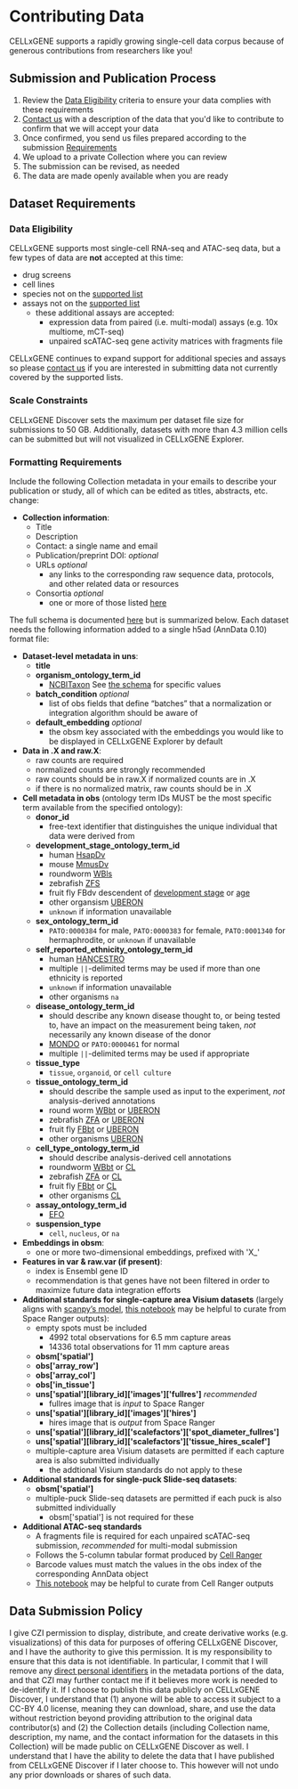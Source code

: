 # Contributing Data

CELLxGENE supports a rapidly growing single-cell data corpus because of generous contributions from researchers like you!

## Submission and Publication Process

1. Review the [Data Eligibility](#data-eligibility) criteria to ensure your data complies with these requirements
2. [Contact us] with a description of the data that you'd like to contribute to confirm that we will accept your data
3. Once confirmed, you send us files prepared according to the submission [Requirements](#dataset-requirements)
4. We upload to a private Collection where you can review
5. The submission can be revised, as needed
6. The data are made openly available when you are ready

## Dataset Requirements

### Data Eligibility

CELLxGENE supports most single-cell RNA-seq and ATAC-seq data, but a few types of data are **not** accepted at this time:

- drug screens
- cell lines
- species not on the [supported list](https://chanzuckerberg.github.io/single-cell-curation/latest-schema.html#organism_ontology_term_id)
- assays not on the [supported list](https://github.com/chanzuckerberg/cellxgene-census/blob/main/docs/census_accepted_assays.csv)
  - these additional assays are accepted:
    - expression data from paired (i.e. multi-modal) assays (e.g. 10x multiome, mCT-seq)
    - unpaired scATAC-seq gene activity matrices with fragments file

CELLxGENE continues to expand support for additional species and assays so please [contact us] if you are interested in submitting data not currently covered by the supported lists.

### Scale Constraints

CELLxGENE Discover sets the maximum per dataset file size for submissions to 50 GB. Additionally, datasets with more than 4.3 million cells can be submitted but will not visualized in CELLxGENE Explorer.

### Formatting Requirements

Include the following Collection metadata in your emails to describe your publication or study, all of which can be edited as titles, abstracts, etc. change:

- **Collection information**:
  - Title
  - Description
  - Contact: a single name and email
  - Publication/preprint DOI: _optional_
  - URLs _optional_
    - any links to the corresponding raw sequence data, protocols, and other related data or resources
  - Consortia _optional_
    - one or more of those listed [here](https://github.com/chanzuckerberg/single-cell-data-portal/blob/main/backend/layers/common/validation.py#L12)

The full schema is documented [here](https://chanzuckerberg.github.io/single-cell-curation/latest-schema.html) but is summarized below. Each dataset needs the following information added to a single h5ad (AnnData 0.10) format file:

- **Dataset-level metadata in uns**:
  - **title**
  - **organism_ontology_term_id**
    - [NCBITaxon] See [the schema](https://chanzuckerberg.github.io/single-cell-curation/latest-schema.html#organism_ontology_term_id) for specific values
  - **batch_condition** _optional_
    - list of obs fields that define “batches” that a normalization or integration algorithm should be aware of
  - **default_embedding** _optional_
    - the obsm key associated with the embeddings you would like to be displayed in CELLxGENE Explorer by default
- **Data in .X and raw.X**:
  - raw counts are required
  - normalized counts are strongly recommended
  - raw counts should be in raw.X if normalized counts are in .X
  - if there is no normalized matrix, raw counts should be in .X
- **Cell metadata in obs** (ontology term IDs MUST be the most specific term available from the specified ontology):
  - **donor_id**
    - free-text identifier that distinguishes the unique individual that data were derived from
  - **development_stage_ontology_term_id**
    - human [HsapDv]
    - mouse [MmusDv]
    - roundworm [WBls](https://www.ebi.ac.uk/ols4/ontologies/wbls/classes/http%253A%252F%252Fpurl.obolibrary.org%252Fobo%252FWBls_0000825?lang=en)
    - zebrafish [ZFS]
    - fruit fly FBdv descendent of [development stage](https://www.ebi.ac.uk/ols4/ontologies/fbdv/classes?obo_id=FBdv%3A00005259) or [age](https://www.ebi.ac.uk/ols4/ontologies/fbdv/classes?obo_id=FBdv%3A00007014)
    - other organsism [UBERON](https://www.ebi.ac.uk/ols4/ontologies/uberon/classes/http%253A%252F%252Fpurl.obolibrary.org%252Fobo%252FUBERON_0000105)
    - `unknown` if information unavailable
  - **sex_ontology_term_id**
    - `PATO:0000384` for male, `PATO:0000383` for female, `PATO:0001340` for hermaphrodite, or `unknown` if unavailable
  - **self_reported_ethnicity_ontology_term_id**
    - human [HANCESTRO]
    - multiple `||`-delimited terms may be used if more than one ethnicity is reported
    - `unknown` if information unavailable
    - other organisms `na`
  - **disease_ontology_term_id**
    - should describe any known disease thought to, or being tested to, have an impact on the measurement being taken, _not_ necessarily any known disease of the donor
    - [MONDO] or `PATO:0000461` for normal
    - multiple `||`-delimited terms may be used if appropriate
  - **tissue_type**
    - `tissue`, `organoid`, or `cell culture`
  - **tissue_ontology_term_id**
    - should describe the sample used as input to the experiment, _not_ analysis-derived annotations
    - round worm [WBbt](https://www.ebi.ac.uk/ols4/ontologies/wbbt/classes/http%253A%252F%252Fpurl.obolibrary.org%252Fobo%252FWBbt_0005766) or [UBERON]
    - zebrafish [ZFA](https://www.ebi.ac.uk/ols4/ontologies/zfa/classes/http%253A%252F%252Fpurl.obolibrary.org%252Fobo%252FZFA_0100000?lang=en) or [UBERON]
    - fruit fly [FBbt](https://www.ebi.ac.uk/ols4/ontologies/fbbt) or [UBERON]
    - other organisms [UBERON]
  - **cell_type_ontology_term_id**
    - should describe analysis-derived cell annotations
    - roundworm [WBbt](https://www.ebi.ac.uk/ols4/ontologies/wbbt/classes/http%253A%252F%252Fpurl.obolibrary.org%252Fobo%252FWBbt_0004017) or [CL]
    - zebrafish [ZFA](https://www.ebi.ac.uk/ols4/ontologies/zfa/classes/http%253A%252F%252Fpurl.obolibrary.org%252Fobo%252FZFA_0009000) or [CL]
    - fruit fly [FBbt](https://www.ebi.ac.uk/ols4/ontologies/fbbt/classes/http%253A%252F%252Fpurl.obolibrary.org%252Fobo%252FFBbt_00007002) or [CL]
    - other organisms [CL]
  - **assay_ontology_term_id**
    - [EFO]
  - **suspension_type**
    - `cell`, `nucleus`, or `na`
- **Embeddings in obsm**:
  - one or more two-dimensional embeddings, prefixed with 'X\_'
- **Features in var & raw.var (if present)**:
  - index is Ensembl gene ID
  - recommendation is that genes have not been filtered in order to maximize future data integration efforts
- **Additional standards for single-capture area Visium datasets** (largely aligns with [scanpy’s model](https://scanpy.readthedocs.io/en/stable/generated/scanpy.read_visium.html), [this notebook](https://github.com/Lattice-Data/lattice-tools/blob/main/cellxgene_resources/curation_visium.ipynb) may be helpful to curate from Space Ranger outputs):
  - empty spots must be included
    - 4992 total observations for 6.5 mm capture areas
    - 14336 total observations for 11 mm capture areas
  - **obsm['spatial']**
  - **obs['array_row']**
  - **obs['array_col']**
  - **obs['in_tissue']**
  - **uns['spatial'][library_id]['images']['fullres']** _recommended_
    - fullres image that is _input_ to Space Ranger
  - **uns['spatial'][library_id]['images']['hires']**
    - hires image that is _output_ from Space Ranger
  - **uns['spatial'][library_id]['scalefactors']['spot_diameter_fullres']**
  - **uns['spatial'][library_id]['scalefactors']['tissue_hires_scalef']**
  - multiple-capture area Visium datasets are permitted if each capture area is also submitted individually
    - the addtional Visium standards do not apply to these
- **Additional standards for single-puck Slide-seq datasets**:
  - **obsm['spatial']**
  - multiple-puck Slide-seq datasets are permitted if each puck is also submitted individually
    - obsm['spatial'] is not required for these
- **Additional ATAC-seq standards**
  - A fragments file is required for each unpaired scATAC-seq submission, _recommended_ for multi-modal submission
  - Follows the 5-column tabular format produced by [Cell Ranger](https://www.10xgenomics.com/support/software/cell-ranger-atac/latest/analysis/outputs/fragments-file)
  - Barcode values must match the values in the obs index of the corresponding AnnData object
  - [This notebook](https://github.com/Lattice-Data/lattice-tools/blob/main/cellxgene_resources/curation_fragments.ipynb) may be helpful to curate from Cell Ranger outputs

## Data Submission Policy

I give CZI permission to display, distribute, and create derivative works (e.g. visualizations) of this data for purposes of offering CELLxGENE Discover, and I have the authority to give this permission. It is my responsibility to ensure that this data is not identifiable. In particular, I commit that I will remove any [direct personal identifiers](https://docs.google.com/document/d/1sboOmbafvMh3VYjK1-3MAUt0I13UUJfkQseq8ANLPl8/edit) in the metadata portions of the data, and that CZI may further contact me if it believes more work is needed to de-identify it. If I choose to publish this data publicly on CELLxGENE Discover, I understand that (1) anyone will be able to access it subject to a CC-BY 4.0 license, meaning they can download, share, and use the data without restriction beyond providing attribution to the original data contributor(s) and (2) the Collection details (including Collection name, description, my name, and the contact information for the datasets in this Collection) will be made public on CELLxGENE Discover as well. I understand that I have the ability to delete the data that I have published from CELLxGENE Discover if I later choose to. This however will not undo any prior downloads or shares of such data.

[contact us]: mailto:cellxgene@chanzuckerberg.com
[CL]: https://www.ebi.ac.uk/ols/ontologies/cl
[EFO]: https://www.ebi.ac.uk/ols/ontologies/efo
[HANCESTRO]: https://www.ebi.ac.uk/ols/ontologies/hancestro
[HsapDv]: https://www.ebi.ac.uk/ols/ontologies/hsapdv
[MONDO]: https://www.ebi.ac.uk/ols/ontologies/mondo
[MmusDv]: https://www.ebi.ac.uk/ols/ontologies/mmusdv
[NCBITaxon]: https://www.ebi.ac.uk/ols4/ontologies/ncbitaxon
[UBERON]: https://www.ebi.ac.uk/ols/ontologies/uberon
[ZFS]: https://www.ebi.ac.uk/ols4/ontologies/zfs
